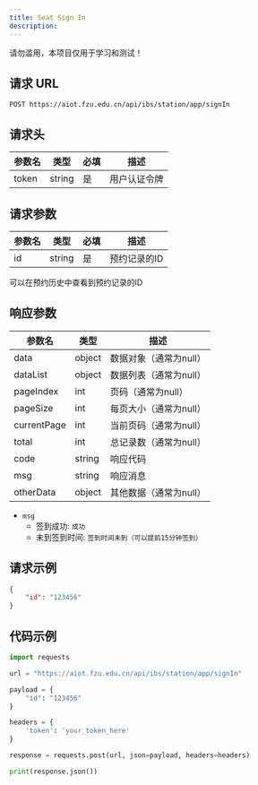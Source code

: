 ---
title: Seat Sign In
description: 
---
<Note type="warning" title="Warning">
请勿滥用，本项目仅用于学习和测试！
</Note>

## 请求 URL

```http
POST https://aiot.fzu.edu.cn/api/ibs/station/app/signIn
```

## 请求头

| 参数名 | 类型   | 必填 | 描述         |
| ------ | ------ | ---- | ------------ |
| token  | string | 是   | 用户认证令牌 |

## 请求参数

| 参数名 | 类型   | 必填 | 描述         |
| ------ | ------ | ---- | ------------ |
| id     | string | 是   | 预约记录的ID |

<Note type="note" title="Note">
可以在预约历史中查看到预约记录的ID
</Note>

## 响应参数

| 参数名      | 类型   | 描述                   |
| ----------- | ------ | ---------------------- |
| data        | object | 数据对象（通常为null） |
| dataList    | object | 数据列表（通常为null） |
| pageIndex   | int    | 页码（通常为null）     |
| pageSize    | int    | 每页大小（通常为null） |
| currentPage | int    | 当前页码（通常为null） |
| total       | int    | 总记录数（通常为null） |
| code        | string | 响应代码        |
| msg         | string | 响应消息               |
| otherData   | object | 其他数据（通常为null） |

- `msg`
    - 签到成功: `成功`
    - 未到签到时间: `签到时间未到（可以提前15分钟签到）`

## 请求示例

```json
{
    "id": "123456"
}
```

## 代码示例

```python
import requests

url = "https://aiot.fzu.edu.cn/api/ibs/station/app/signIn"

payload = {
    "id": "123456"
}

headers = {
    'token': 'your_token_here'
}

response = requests.post(url, json=payload, headers=headers)

print(response.json())
```